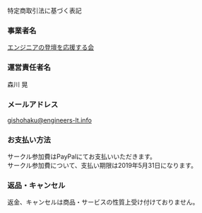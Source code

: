 

<SEO title="特定商取引法に基づく表記"/>

<SectionHeader text="LAW" pageHeader>
特定商取引法に基づく表記
</SectionHeader>

<MdxContainer>

### 事業者名

[エンジニアの登壇を応援する会](https://portal.engineers-lt.info/)

### 運営責任者名

森川 晃

### メールアドレス

[gishohaku@engineers-lt.info](mailto:gishohaku@engineers-lt.info)

### お支払い方法

サークル参加費はPayPalにてお支払いいただきます。<br/>
サークル参加費について、支払い期限は2019年5月31日になります。<br/>

### 返品・キャンセル

返金、キャンセルは商品・サービスの性質上受け付けておりません。
</MdxContainer>


